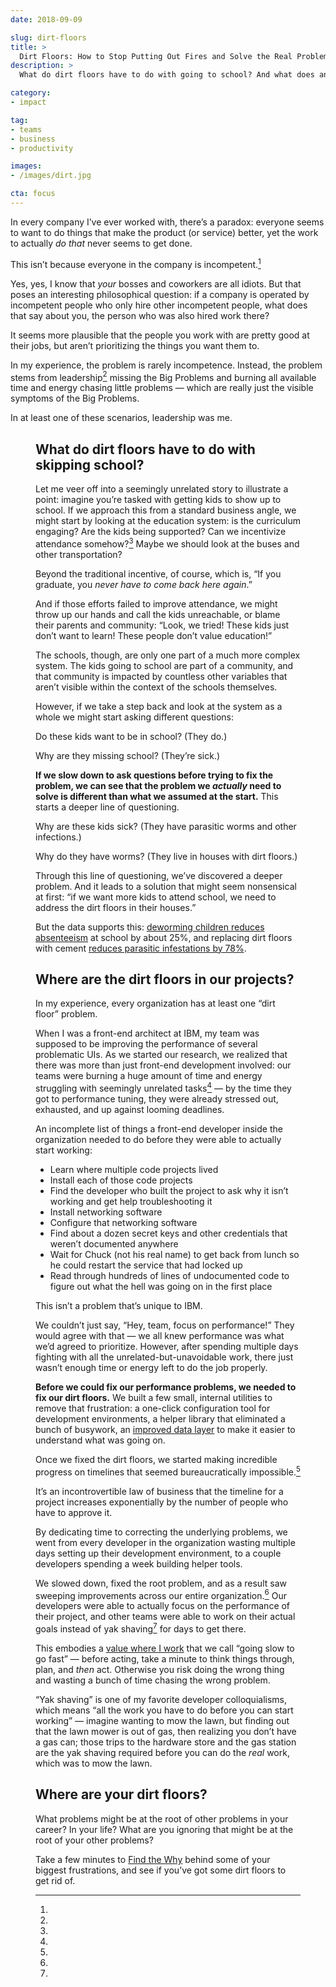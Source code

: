 ```yaml
---
date: 2018-09-09

slug: dirt-floors
title: >
  Dirt Floors: How to Stop Putting Out Fires and Solve the Real Problem
description: >
  What do dirt floors have to do with going to school? And what does any of that have to do with working more effectively?

category:
- impact

tag:
- teams
- business
- productivity

images:
- /images/dirt.jpg

cta: focus
---
```



In every company I’ve ever worked with, there’s a paradox: everyone seems to want to do things that make the product (or service) better, yet the work to actually _do that_ never seems to get done.

This isn’t because everyone in the company is incompetent.[^incompetent]

[^incompetent]:
  Yes, yes, I know that _your_ bosses and coworkers are all idiots. But that poses an interesting philosophical question: if a company is operated by incompetent people who only hire other incompetent people, what does that say about you, the person who was also hired work there?

  It seems more plausible that the people you work with are pretty good at their jobs, but aren’t prioritizing the things you want them to.

In my experience, the problem is rarely incompetence. Instead, the problem stems from leadership[^me] missing the Big Problems and burning all available time and energy chasing little problems — which are really just the visible symptoms of the Big Problems.

[^me]:
  In at least one of these scenarios, leadership was me.

<Figure
  src="images/dirt.jpg"
  alt="Leaves on dirt."
  creditLink="https://unsplash.com/photos/LPEWE3RmFp0"
  credit="Wes Hicks"
/>

## What do dirt floors have to do with skipping school?

Let me veer off into a seemingly unrelated story to illustrate a point: imagine you’re tasked with getting kids to show up to school. If we approach this from a standard business angle, we might start by looking at the education system: is the curriculum engaging? Are the kids being supported? Can we incentivize attendance somehow?[^leave] Maybe we should look at the buses and other transportation?

[^leave]:
  Beyond the traditional incentive, of course, which is, “If you graduate, you _never have to come back here again_.”

And if those efforts failed to improve attendance, we might throw up our hands and call the kids unreachable, or blame their parents and community: “Look, we tried! These kids just don’t want to learn! These people don’t value education!”

The schools, though, are only one part of a much more complex system. The kids going to school are part of a community, and that community is impacted by countless other variables that aren’t visible within the context of the schools themselves.

However, if we take a step back and look at the system as a whole we might start asking different questions:

Do these kids want to be in school? (They do.)

Why are they missing school? (They’re sick.)

**If we slow down to ask questions before trying to fix the problem, we can see that the problem we _actually_ need to solve is different than what we assumed at the start.** This starts a deeper line of questioning.

Why are these kids sick? (They have parasitic worms and other infections.)

Why do they have worms? (They live in houses with dirt floors.)

Through this line of questioning, we’ve discovered a deeper problem. And it leads to a solution that might seem nonsensical at first: “if we want more kids to attend school, we need to address the dirt floors in their houses.”

But the data supports this: [deworming children reduces absenteeism](http://emiguel.econ.berkeley.edu/research/worms-identifying-impacts-on-education-and-health-in-the-presence-of-treatment-externalities) at school by about 25%, and replacing dirt floors with cement [reduces parasitic infestations by 78%](https://openknowledge.worldbank.org/bitstream/handle/10986/7295/wps421401update1.pdf?sequence=1).

## Where are the dirt floors in our projects?

In my experience, every organization has at least one “dirt floor” problem.

When I was a front-end architect at IBM, my team was supposed to be improving the performance of several problematic UIs. As we started our research, we realized that there was more than just front-end development involved: our teams were burning a huge amount of time and energy struggling with seemingly unrelated tasks[^yak-shaving] — by the time they got to performance tuning, they were already stressed out, exhausted, and up against looming deadlines.

[^yak-shaving]:
  An incomplete list of things a front-end developer inside the organization needed to do before they were able to actually start working:

  - Learn where multiple code projects lived
  - Install each of those code projects
  - Find the developer who built the project to ask why it isn’t working and get help troubleshooting it
  - Install networking software
  - Configure that networking software
  - Find about a dozen secret keys and other credentials that weren’t documented anywhere
  - Wait for Chuck (not his real name) to get back from lunch so he could restart the service that had locked up
  - Read through hundreds of lines of undocumented code to figure out what the hell was going on in the first place

  This isn’t a problem that’s unique to IBM.

We couldn’t just say, “Hey, team, focus on performance!” They would agree with that — we all knew performance was what we’d agreed to prioritize. However, after spending multiple days fighting with all the unrelated-but-unavoidable work, there just wasn’t enough time or energy left to do the job properly.

**Before we could fix our performance problems, we needed to fix our dirt floors.** We built a few small, internal utilities to remove that frustration: a one-click configuration tool for development environments, a helper library that eliminated a bunch of busywork, an [improved data layer](https://youtu.be/T3FbZsYXi50) to make it easier to understand what was going on.

Once we fixed the dirt floors, we started making incredible progress on timelines that seemed bureaucratically impossible.[^physics]

[^physics]:
  It’s an incontrovertible law of business that the timeline for a project increases exponentially by the number of people who have to approve it.

By dedicating time to correcting the underlying problems, we went from every developer in the organization wasting multiple days setting up their development environment, to a couple developers spending a week building helper tools.

We slowed down, fixed the root problem, and as a result saw sweeping improvements across our entire organization.[^gstgf] Our developers were able to actually focus on the performance of their project, and other teams were able to work on their actual goals instead of yak shaving[^yak] for days to get there.

[^gstgf]:
  This embodies a [value where I work](https://next.gatsbyjs.org/blog/2018-09-07-gatsby-values/) that we call “going slow to go fast” — before acting, take a minute to think things through, plan, and _then_ act. Otherwise you risk doing the wrong thing and wasting a bunch of time chasing the wrong problem.

[^yak]:
  “Yak shaving” is one of my favorite developer colloquialisms, which means “all the work you have to do before you can start working” — imagine wanting to mow the lawn, but finding out that the lawn mower is out of gas, then realizing you don’t have a gas can; those trips to the hardware store and the gas station are the yak shaving required before you can do the _real_ work, which was to mow the lawn.

## Where are your dirt floors?

What problems might be at the root of other problems in your career? In your life? What are you ignoring that might be at the root of your other problems?

Take a few minutes to [Find the Why](/find-the-why/) behind some of your biggest frustrations, and see if you’ve got some dirt floors to get rid of.
